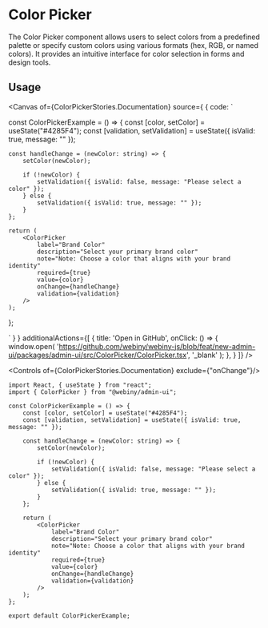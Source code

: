 

<Meta of={ColorPickerStories} />

# Color Picker

The Color Picker component allows users to select colors from a predefined palette or specify custom colors using various formats (hex, RGB, or named colors). It provides an intuitive interface for color selection in forms and design tools.

## Usage

<Canvas of={ColorPickerStories.Documentation} source={ { code: `

const ColorPickerExample = () => {
    const [color, setColor] = useState("#4285F4");
    const [validation, setValidation] = useState({ isValid: true, message: "" });

    const handleChange = (newColor: string) => {
        setColor(newColor);

        if (!newColor) {
            setValidation({ isValid: false, message: "Please select a color" });
        } else {
            setValidation({ isValid: true, message: "" });
        }
    };

    return (
        <ColorPicker
            label="Brand Color"
            description="Select your primary brand color"
            note="Note: Choose a color that aligns with your brand identity"
            required={true}
            value={color}
            onChange={handleChange}
            validation={validation}
        />
    );
};


` } }
        additionalActions={[
            {
                title: 'Open in GitHub',
                onClick: () => {
                    window.open(
                        'https://github.com/webiny/webiny-js/blob/feat/new-admin-ui/packages/admin-ui/src/ColorPicker/ColorPicker.tsx',
                        '_blank'
                    );
                },
            }
        ]}
/>

<Controls of={ColorPickerStories.Documentation} exclude={"onChange"}/>

```tsx
import React, { useState } from "react";
import { ColorPicker } from "@webiny/admin-ui";

const ColorPickerExample = () => {
    const [color, setColor] = useState("#4285F4");
    const [validation, setValidation] = useState({ isValid: true, message: "" });

    const handleChange = (newColor: string) => {
        setColor(newColor);

        if (!newColor) {
            setValidation({ isValid: false, message: "Please select a color" });
        } else {
            setValidation({ isValid: true, message: "" });
        }
    };

    return (
        <ColorPicker
            label="Brand Color"
            description="Select your primary brand color"
            note="Note: Choose a color that aligns with your brand identity"
            required={true}
            value={color}
            onChange={handleChange}
            validation={validation}
        />
    );
};

export default ColorPickerExample;
```
